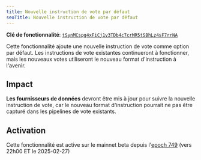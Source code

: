 ```yaml
---
title: Nouvelle instruction de vote par défaut
seoTitle: Nouvelle instruction de vote par défaut
---
```


**Clé de fonctionnalité**:
[`tSynMCspg4xFiCj1v3TDb4c7crMR5tSBhLz4sF7rrNA`](https://explorer.solana.com/address/tSynMCspg4xFiCj1v3TDb4c7crMR5tSBhLz4sF7rrNA)

Cette fonctionnalité ajoute une nouvelle instruction de vote comme option par
défaut. Les instructions de vote existantes continueront à fonctionner, mais les
nouveaux votes utiliseront le nouveau format d'instruction à l'avenir.

## Impact

**Les fournisseurs de données** devront être mis à jour pour suivre la nouvelle
instruction de vote, car le nouveau format d'instruction pourrait ne pas être
capturé dans les pipelines de vote existants.

## Activation

Cette fonctionnalité est active sur le mainnet beta depuis
l'[epoch 749](https://explorer.solana.com/epoch/748) (vers 22h00 ET le
2025-02-27)
